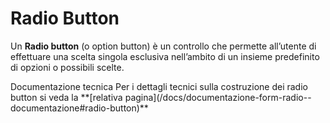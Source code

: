 
<Meta of={RadioButtonStories} />

# Radio Button
Un **Radio button** (o option button) è un controllo che permette all’utente di effettuare una scelta singola esclusiva nell’ambito di un insieme predefinito di opzioni o possibili scelte.
<Canvas of={RadioButtonStories.RadioButton} />

<div className='docs'>
  <Callout color='info' highlight>
    <CalloutTitle>
      <span className='text'>Documentazione tecnica</span>
    </CalloutTitle>
    <CalloutText>
      Per i dettagli tecnici sulla costruzione dei radio button si veda la **[relativa pagina](/docs/documentazione-form-radio--documentazione#radio-button)**
    </CalloutText>
  </Callout>
</div>



